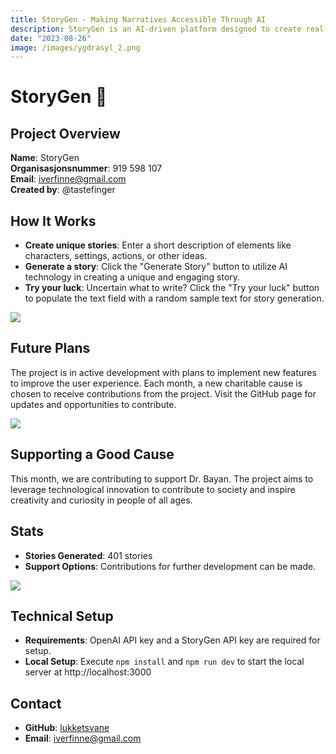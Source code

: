 ```yaml
---
title: StoryGen - Making Narratives Accessible Through AI
description: StoryGen is an AI-driven platform designed to create real-time narratives based on user inputs. Primarily focused on generating children's stories, the project aims to make storytelling accessible to everyone.
date: "2023-08-26"
image: /images/ygdrasyl_2.png
---
```


# StoryGen 📖

## Project Overview

**Name**: StoryGen  
**Organisasjonsnummer**: 919 598 107  
**Email**: iverfinne@gmail.com  
**Created by**: @tastefinger  


## How It Works

- **Create unique stories**: Enter a short description of elements like characters, settings, actions, or other ideas.
- **Generate a story**: Click the "Generate Story" button to utilize AI technology in creating a unique and engaging story.
- **Try your luck**: Uncertain what to write? Click the "Try your luck" button to populate the text field with a random sample text for story generation.

[![](/storygen_2.png)](https://www.storygen.no/)

## Future Plans

The project is in active development with plans to implement new features to improve the user experience. Each month, a new charitable cause is chosen to receive contributions from the project. Visit the GitHub page for updates and opportunities to contribute.

[![](/storygen_3.gif)](https://www.storygen.no/)

## Supporting a Good Cause

This month, we are contributing to support Dr. Bayan. The project aims to leverage technological innovation to contribute to society and inspire creativity and curiosity in people of all ages.

## Stats

- **Stories Generated**: 401 stories  
- **Support Options**: Contributions for further development can be made.

[![](/storygen_4.gif)](https://www.storygen.no/)

## Technical Setup

- **Requirements**: OpenAI API key and a StoryGen API key are required for setup.
- **Local Setup**: Execute `npm install` and `npm run dev` to start the local server at http://localhost:3000

## Contact

- **GitHub**: [lukketsvane](https://github.com/lukketsvane)
- **Email**: iverfinne@gmail.com